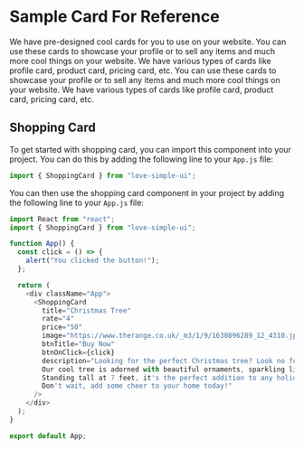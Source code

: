 # Sample Card For Reference

We have pre-designed cool cards for you to use on your website. You can use these cards to showcase your profile or to sell any items and much more cool things on your website. We have various types of cards like profile card, product card, pricing card, etc. You can use these cards to showcase your profile or to sell any items and much more cool things on your website. We have various types of cards like profile card, product card, pricing card, etc.

## Shopping Card

To get started with shopping card, you can import this component into your project. You can do this by adding the following line to your `App.js` file:

```js filename="App.js" copy {1}
import { ShoppingCard } from "love-simple-ui";
```

You can then use the shopping card component in your project by adding the following line to your `App.js` file:

```js filename="App.js" copy
import React from "react";
import { ShoppingCard } from "love-simple-ui";

function App() {
  const click = () => {
    alert("You clicked the button!");
  };

  return (
    <div className="App">
      <ShoppingCard
        title="Christmas Tree"
        rate="4"
        price="50"
        image="https://www.therange.co.uk/_m3/1/9/1630896289_12_4310.jpg"
        btnTitle="Buy Now"
        btnOnClick={click}
        description="Looking for the perfect Christmas tree? Look no further! 
        Our cool tree is adorned with beautiful ornaments, sparkling lights, and a star on top.
        Standing tall at 7 feet, it's the perfect addition to any holiday decor. 
        Don't wait, add some cheer to your home today!"
      />
    </div>
  );
}

export default App;
```
